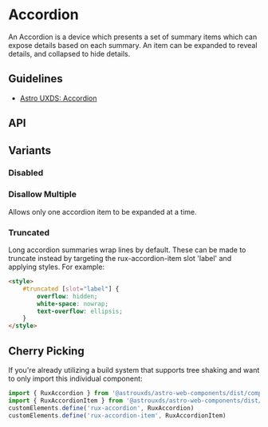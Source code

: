 
<Meta of={AccordionStories} />

# Accordion

An Accordion is a device which presents a set of summary items which can expose details based on each summary. An item can be expanded to reveal details, and collapsed to hide details.

## Guidelines

* [Astro UXDS: Accordion](https://www.astrouxds.com/components/accordion/)

<Canvas>
  <Story of={AccordionStories.Default_} />
</Canvas>

## API

<Controls />

## Variants

### Disabled

<Canvas>
  <Story of={AccordionStories.Disabled_} />
</Canvas>

### Disallow Multiple

Allows only one accordion item to be expanded at a time.

<Canvas>
  <Story of={AccordionStories.DisallowMultiple_} />
</Canvas>

### Truncated

Long accordion summaries wrap lines by default. These can be made to truncate instead by targeting the rux-accordion-item slot 'label' and applying styles. For example:

```html
<style>
    #truncated [slot="label"] {
        overflow: hidden;
        white-space: nowrap;
        text-overflow: ellipsis;
    }
</style>
```

<Canvas>
  <Story of={AccordionStories.Truncated_} />
</Canvas>

## Cherry Picking

If you're already utilizing a build system that supports tree shaking and want to only import this individual component:

```js
import { RuxAccordion } from '@astrouxds/astro-web-components/dist/components/rux-accordion'
import { RuxAccordionItem } from '@astrouxds/astro-web-components/dist/components/rux-accordion-item'
customElements.define('rux-accordion', RuxAccordion)
customElements.define('rux-accordion-item', RuxAccordionItem)
```
